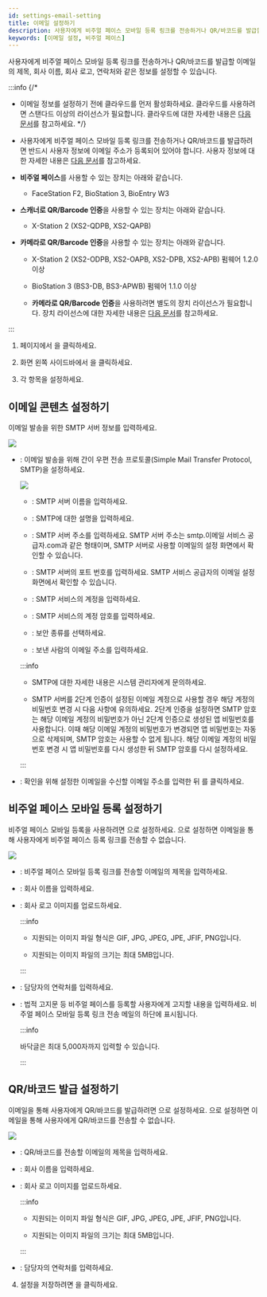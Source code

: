 ```yaml
---
id: settings-email-setting
title: 이메일 설정하기
description: 사용자에게 비주얼 페이스 모바일 등록 링크를 전송하거나 QR/바코드를 발급할 이메일의 제목, 회사 이름, 회사 로고, 연락처와 같은 정보를 설정할 수 있습니다.
keywords: [이메일 설정, 비주얼 페이스]
---
```


사용자에게 비주얼 페이스 모바일 등록 링크를 전송하거나 QR/바코드를 발급할 이메일의 제목, 회사 이름, 회사 로고, 연락처와 같은 정보를 설정할 수 있습니다.

:::info
{/*
* 이메일 정보를 설정하기 전에 클라우드를 먼저 활성화하세요. 클라우드를 사용하려면 스탠다드 이상의 라이선스가 필요합니다. 클라우드에 대한 자세한 내용은 [다음 문서](#)를 참고하세요.
*/}

* 사용자에게 비주얼 페이스 모바일 등록 링크를 전송하거나 QR/바코드를 발급하려면 반드시 사용자 정보에 이메일 주소가 등록되어 있어야 합니다. 사용자 정보에 대한 자세한 내용은 [다음 문서](add-user-basic-info)를 참고하세요.

* **비주얼 페이스**를 사용할 수 있는 장치는 아래와 같습니다.

  * FaceStation F2, BioStation 3, BioEntry W3

* **스캐너로 QR/Barcode 인증**을 사용할 수 있는 장치는 아래와 같습니다.

  * X-Station 2 (XS2-QDPB, XS2-QAPB)

* **카메라로 QR/Barcode 인증**을 사용할 수 있는 장치는 아래와 같습니다.

  * X-Station 2 (XS2-ODPB, XS2-OAPB, XS2-DPB, XS2-APB) 펌웨어 1.2.0 이상

  * BioStation 3 (BS3-DB, BS3-APWB) 펌웨어 1.1.0 이상

  * **카메라로 QR/Barcode 인증**을 사용하려면 별도의 장치 라이선스가 필요합니다. 장치 라이선스에 대한 자세한 내용은 [다음 문서](settings-license-device-license)를 참고하세요.

:::

1. <Cmd sid='shell.header.launcher' /> 페이지에서 <Cmd sid='shell.header.setting' />을 클릭하세요.

1. 화면 왼쪽 사이드바에서 <Cmd sid="common.emailContent" product='2' />을 클릭하세요.

1. 각 항목을 설정하세요.

## 이메일 콘텐츠 설정하기

이메일 발송을 위한 SMTP 서버 정보를 입력하세요.

<Image src='/img/biostarx-settings-email-contents.png' className='none' />

* <Cmd sid="common.emailContent.smtp" product='2' />: 이메일 발송을 위해 간이 우편 전송 프로토콜(Simple Mail Transfer Protocol, SMTP)을 설정하세요.

  <Image src='/img/biostarx-settings-email-smtp-option.png' className='none' />

  * <Cmd sid="setting.triggerAction.smtpServer" product='2' />: SMTP 서버 이름을 입력하세요.

  * <Cmd sid="common.description" product='2' />: SMTP에 대한 설명을 입력하세요.

  * <Cmd sid="setting.triggerAction.smtpServerAddr" product='2' />: SMTP 서버 주소를 입력하세요. SMTP 서버 주소는 smtp.이메일 서비스 공급자.com과 같은 형태이며, SMTP 서버로 사용할 이메일의 설정 화면에서 확인할 수 있습니다.

  * <Cmd sid="setting.triggerAction.portDefault25" product='2' />: SMTP 서버의 포트 번호를 입력하세요. SMTP 서비스 공급자의 이메일 설정 화면에서 확인할 수 있습니다.

  * <Cmd sid="common.userName" product='2' />: SMTP 서비스의 계정을 입력하세요.

  * <Cmd sid="common.password" product='2' />: SMTP 서비스의 계정 암호를 입력하세요.

  * <Cmd sid="setting.triggerAction.securityType" product='2' />: 보안 종류를 선택하세요.

  * <Cmd sid="setting.triggerAction.sender" product='2' />: 보낸 사람의 이메일 주소를 입력하세요.

  :::info

  * SMTP에 대한 자세한 내용은 시스템 관리자에게 문의하세요.

  * SMTP 서버를 2단계 인증이 설정된 이메일 계정으로 사용할 경우 해당 계정의 비밀번호 변경 시 다음 사항에 유의하세요. 2단계 인증을 설정하면 SMTP 암호는 해당 이메일 계정의 비밀번호가 아닌 2단계 인증으로 생성된 앱 비밀번호를 사용합니다. 이때 해당 이메일 계정의 비밀번호가 변경되면 앱 비밀번호는 자동으로 삭제되며, SMTP 암호는 사용할 수 없게 됩니다. 해당 이메일 계정의 비밀번호 변경 시 앱 비밀번호를 다시 생성한 뒤 SMTP 암호를 다시 설정하세요.

  :::

* <Cmd sid="common.emailContent.smtpTestMail" product='2' />: 확인을 위해 설정한 이메일을 수신할 이메일 주소를 입력한 뒤 <Cmd sid="button.smtpSettingTest" product='2' />를 클릭하세요.

## 비주얼 페이스 모바일 등록 설정하기

비주얼 페이스 모바일 등록을 사용하려면 <Cmd sid="common.use" product='2' />으로 설정하세요. <Cmd sid="common.notUse" product='2' />으로 설정하면 이메일을 통해 사용자에게 비주얼 페이스 등록 링크를 전송할 수 없습니다.

<Image src='/img/biostarx-settings-email-visual-face.png' className='none' />

* <Cmd sid="common.emailContent.title" product='2' />: 비주얼 페이스 모바일 등록 링크를 전송할 이메일의 제목을 입력하세요.

* <Cmd sid="common.emailContent.companyName" product='2' />: 회사 이름을 입력하세요.

* <Cmd sid="common.emailContent.companyLogo" product='2' />: 회사 로고 이미지를 업로드하세요.

  :::info

  * 지원되는 이미지 파일 형식은 GIF, JPG, JPEG, JPE, JFIF, PNG입니다.

  * 지원되는 이미지 파일의 크기는 최대 5MB입니다.

  :::

* <Cmd sid="common.emailContent.adminContact" product='2' />: 담당자의 연락처를 입력하세요.

* <Cmd sid="printOption.footer" product='2' />: 법적 고지문 등 비주얼 페이스를 등록할 사용자에게 고지할 내용을 입력하세요. 비주얼 페이스 모바일 등록 링크 전송 메일의 하단에 표시됩니다.

  :::info

  바닥글은 최대 5,000자까지 입력할 수 있습니다.

  :::

## QR/바코드 발급 설정하기

이메일을 통해 사용자에게 QR/바코드를 발급하려면 <Cmd sid="common.use" product='2' />으로 설정하세요. <Cmd sid="common.notUse" product='2' />으로 설정하면 이메일을 통해 사용자에게 QR/바코드를 전송할 수 없습니다.

<Image src='/img/biostarx-settings-email-qr.png' className='none' />

* <Cmd sid="common.emailContent.title" product='2' />: QR/바코드를 전송할 이메일의 제목을 입력하세요.

* <Cmd sid="common.emailContent.companyName" product='2' />: 회사 이름을 입력하세요.

* <Cmd sid="common.emailContent.companyLogo" product='2' />: 회사 로고 이미지를 업로드하세요.

  :::info

  * 지원되는 이미지 파일 형식은 GIF, JPG, JPEG, JPE, JFIF, PNG입니다.

  * 지원되는 이미지 파일의 크기는 최대 5MB입니다.

  :::

* <Cmd sid="common.emailContent.adminContact" product='2' />: 담당자의 연락처를 입력하세요.

4. 설정을 저장하려면 <Cmd sid="button.apply" product='2' />을 클릭하세요.